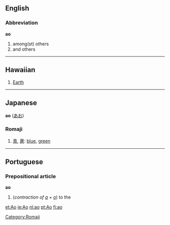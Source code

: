 ==English==
===Abbreviation===
'''ao'''

#among(st) others
#and others

----
==Hawaiian==
<!--noun or proper noun?-->
#[[Earth]]

----
==Japanese==
'''ao''' ([[あお]])
===Romaji===
# [[青]], [[蒼]]: [[blue]], [[green]]

[[Category:Romaji]]
----

==Portuguese==
===Prepositional article===
'''ao'''

#(''contraction of [[a#Portuguese|a]] + [[o#Portuguese|o]]'') to the

[[et:Ao]]
[[ie:Ao]]
[[nl:ao]]
[[pt:Ao]]
[[fi:ao]]